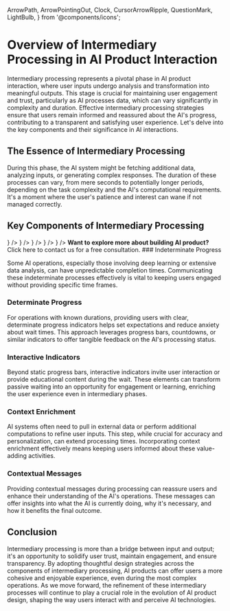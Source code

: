   ArrowPath,
  ArrowPointingOut,
  Clock,
  CursorArrowRipple,
  QuestionMark,
  LightBulb,
} from '@components/icons';

# Overview of Intermediary Processing in AI Product Interaction

Intermediary processing represents a pivotal phase in AI product interaction, where user inputs undergo analysis and transformation into meaningful outputs. This stage is crucial for maintaining user engagement and trust, particularly as AI processes data, which can vary significantly in complexity and duration. Effective intermediary processing strategies ensure that users remain informed and reassured about the AI's progress, contributing to a transparent and satisfying user experience. Let's delve into the key components and their significance in AI interactions.

## The Essence of Intermediary Processing

During this phase, the AI system might be fetching additional data, analyzing inputs, or generating complex responses. The duration of these processes can vary, from mere seconds to potentially longer periods, depending on the task complexity and the AI's computational requirements. It's a moment where the user's patience and interest can wane if not managed correctly.

## Key Components of Intermediary Processing

<Cards num={2}>
  <Card
    href='/intermediary-processing/indeterminate-progress'
    title='Indeterminate Progress'
    icon={<QuestionMark />}
  />
  <Card
    href='/intermediary-processing/determinate-progress'
    title='Determinate Progress'
    icon={<Clock />}
  />
  <Card
    href='/intermediary-processing/interactive-indicators'
    title='Interactive Indicators'
    icon={<CursorArrowRipple />}
  />
  <Card
    href='/intermediary-processing/context-enrichment'
    title='Context Enrichment'
    icon={<ArrowPointingOut />}
  />
  <Card
    href='/intermediary-processing/contextual-messages'
    title='Contextual Messages'
    icon={<LightBulb />}
  />
</Cards>
<Promotion>
  <strong>Want to explore more about building AI product?</strong>
  Click here to contact us for a free consultation.
</Promotion>
### Indeterminate Progress

Some AI operations, especially those involving deep learning or extensive data analysis, can have unpredictable completion times. Communicating these indeterminate processes effectively is vital to keeping users engaged without providing specific time frames.

### Determinate Progress

For operations with known durations, providing users with clear, determinate progress indicators helps set expectations and reduce anxiety about wait times. This approach leverages progress bars, countdowns, or similar indicators to offer tangible feedback on the AI's processing status.

### Interactive Indicators

Beyond static progress bars, interactive indicators invite user interaction or provide educational content during the wait. These elements can transform passive waiting into an opportunity for engagement or learning, enriching the user experience even in intermediary phases.

### Context Enrichment

AI systems often need to pull in external data or perform additional computations to refine user inputs. This step, while crucial for accuracy and personalization, can extend processing times. Incorporating context enrichment effectively means keeping users informed about these value-adding activities.

### Contextual Messages

Providing contextual messages during processing can reassure users and enhance their understanding of the AI's operations. These messages can offer insights into what the AI is currently doing, why it's necessary, and how it benefits the final outcome.

## Conclusion

Intermediary processing is more than a bridge between input and output; it's an opportunity to solidify user trust, maintain engagement, and ensure transparency. By adopting thoughtful design strategies across the components of intermediary processing, AI products can offer users a more cohesive and enjoyable experience, even during the most complex operations. As we move forward, the refinement of these intermediary processes will continue to play a crucial role in the evolution of AI product design, shaping the way users interact with and perceive AI technologies.
